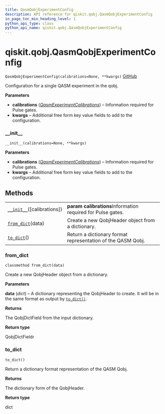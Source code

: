 ```yaml
---
title: QasmQobjExperimentConfig
description: API reference for qiskit.qobj.QasmQobjExperimentConfig
in_page_toc_min_heading_level: 1
python_api_type: class
python_api_name: qiskit.qobj.QasmQobjExperimentConfig
---
```


<span id="qiskit-qobj-qasmqobjexperimentconfig" />

# qiskit.qobj.QasmQobjExperimentConfig

<span id="qiskit.qobj.QasmQobjExperimentConfig" />

`QasmQobjExperimentConfig(calibrations=None, **kwargs)` [GitHub](https://github.com/qiskit/qiskit/tree/stable/0.16/qiskit/qobj/qasm_qobj.py "view source code")

Configuration for a single QASM experiment in the qobj.

**Parameters**

*   **calibrations** ([*QasmExperimentCalibrations*](qiskit.qobj.QasmExperimentCalibrations "qiskit.qobj.QasmExperimentCalibrations")) – Information required for Pulse gates.
*   **kwargs** – Additional free form key value fields to add to the configuration.

### \_\_init\_\_

<span id="qiskit.qobj.QasmQobjExperimentConfig.__init__" />

`__init__(calibrations=None, **kwargs)`

**Parameters**

*   **calibrations** ([*QasmExperimentCalibrations*](qiskit.qobj.QasmExperimentCalibrations "qiskit.qobj.QasmExperimentCalibrations")) – Information required for Pulse gates.
*   **kwargs** – Additional free form key value fields to add to the configuration.

## Methods

|                                                                                                                               |                                                             |
| ----------------------------------------------------------------------------------------------------------------------------- | ----------------------------------------------------------- |
| [`__init__`](#qiskit.qobj.QasmQobjExperimentConfig.__init__ "qiskit.qobj.QasmQobjExperimentConfig.__init__")(\[calibrations]) | **param calibrations**Information required for Pulse gates. |
| [`from_dict`](#qiskit.qobj.QasmQobjExperimentConfig.from_dict "qiskit.qobj.QasmQobjExperimentConfig.from_dict")(data)         | Create a new QobjHeader object from a dictionary.           |
| [`to_dict`](#qiskit.qobj.QasmQobjExperimentConfig.to_dict "qiskit.qobj.QasmQobjExperimentConfig.to_dict")()                   | Return a dictionary format representation of the QASM Qobj. |

### from\_dict

<span id="qiskit.qobj.QasmQobjExperimentConfig.from_dict" />

`classmethod from_dict(data)`

Create a new QobjHeader object from a dictionary.

**Parameters**

**data** (*dict*) – A dictionary representing the QobjHeader to create. It will be in the same format as output by [`to_dict()`](#qiskit.qobj.QasmQobjExperimentConfig.to_dict "qiskit.qobj.QasmQobjExperimentConfig.to_dict").

**Returns**

The QobjDictField from the input dictionary.

**Return type**

QobjDictFieldr

### to\_dict

<span id="qiskit.qobj.QasmQobjExperimentConfig.to_dict" />

`to_dict()`

Return a dictionary format representation of the QASM Qobj.

**Returns**

The dictionary form of the QobjHeader.

**Return type**

dict

